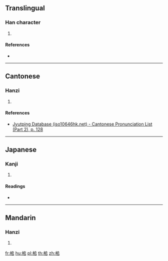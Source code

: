 {{character info/new}}
==Translingual==

===Han character===
{{Han char|rn=75|rad=木|as=06|sn=10|four=|canj=DHRR|ids=⿰木𠂤}}

# {{defn|Han|sort=木06}}

====References====
* {{Han ref|kx=0526.120|dkj=14781|hdz=21201.060|uh=6858|ud=26712}}

----

==Cantonese==

===Hanzi===
{{yue-hanzi|jyut=[[ceoi4]]|y=cheui4}}

# {{defn|lang=yue|sort=木06}}

====References====
* [http://www.iso10646hk.net/jp/document/download.jsp Jyutping Database (iso10646hk.net) - Cantonese Pronunciation List (Part 2), p. 128]

----

==Japanese==

===Kanji===
{{ja-kanji|grade=|rs=木06}}

# {{defn|lang=ja|sort=木06}}

====Readings====
* {{ja-readings|on=[[つい]] (tsui), [[すい]] (sui)|kun=[[しい]] (shii)}}

----

==Mandarin==

===Hanzi===
{{cmn-hanzi|pin=[[zhuì]] ([[zhui4]])|wg=chui<sup>4</sup>}}

# {{defn|lang=cmn|sort=木06}}

[[fr:桘]]
[[hu:桘]]
[[pl:桘]]
[[th:桘]]
[[zh:桘]]